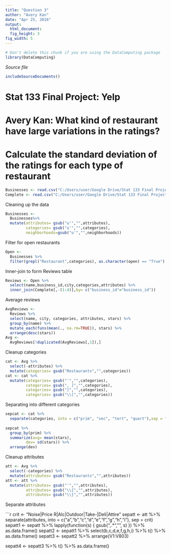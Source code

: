 ```yaml
---
title: "Question 3"
author: "Avery Kan"
date: "Apr 25, 2016"
output: 
  html_document:
  fig_height: 3
fig_width: 5
---
```

  <!-- Don't edit in between this line and the one below -->
```r
# Don't delete this chunk if you are using the DataComputing package
library(DataComputing)
```
*Source file* 
```r
includeSourceDocuments()
```
<!-- Don't edit the material above this line -->



# Stat 133 Final Project: Yelp
# Avery Kan: What kind of restaurant have large variations in the ratings?

# Calculate the standard deviation of the ratings for each type of restaurant
```r
Businesses <- read.csv("C:/Users/user/Google Drive/Stat 133 Final Project/Businesses.csv")
Complete <- read.csv("C:/Users/user/Google Drive/Stat 133 Final Project/Complete.csv", comment.char="#")
```


Cleaning up the data

```r
Businesses <- 
  Businesses%>%
  mutate(attributes= gsub("u'","",attributes),
         categories= gsub("u'","",categories),
         neighborhoods=gsub("u'","",neighborhoods))
```

Filter for open restaurants

```r
Open <- 
  Businesses %>% 
  filter(grepl("Restaurant",categories), as.character(open) == "True")
```


Inner-join to form Reviews table
```r
Reviews <- Open %>%
  select(name,business_id,city,categories,attributes) %>%
  inner_join(Complete[,-(1:4)],by= c("business_id"="business_id"))
```


Average reviews
```r
AvgReviews <- 
  Reviews %>%
  select(name, city, categories, attributes, stars) %>% 
  group_by(name) %>%
  mutate_each(funs(mean(., na.rm=TRUE)), stars) %>% 
  arrange(desc(stars)) 
Avg <- 
  AvgReviews[!duplicated(AvgReviews[,1]),]
```

Cleanup categories

```r
cat <- Avg %>% 
  select(-attributes) %>% 
  mutate(categories= gsub("Restaurants","",categories))
cat <- cat %>% 
  mutate(categories= gsub("'","",categories),
         categories= gsub(", ]","",categories),
         categories= gsub("]","",categories),
         categories= gsub("\\[","",categories))
```

Separating into different categories

```r
sepcat <- cat %>%
  separate(categories, into = c("prim", "sec", "tert", "quart"),sep = ",", extra= "merge")
 
sepcat %>% 
  group_by(prim) %>% 
  summarize(avg= mean(stars),
         dev= sd(stars)) %>% 
  arrange(dev)

```


Cleanup attributes
```r
att <- Avg %>% 
  select(-categories) %>% 
  mutate(attributes= gsub("Restaurants","",attributes))
att <- att %>% 
  mutate(attributes= gsub("'","",attributes),
         attributes= gsub("\\{","",attributes),
         attributes= gsub("\\}","",attributes))
```

Separate attributes

```r
crit <- "Noise|Price R|Alc|Outdoor|Take-|Deli|Attire"
sepatt <- att %>%
  separate(attributes, into = c("a","b","c","d","e","f","g","h","i"), sep = crit)
sepatt1 <- 
  sepatt %>% 
  lapply(function(s) {
    gsub(",.*","", s)
    }) %>%
  as.data.frame()
sepatt2 <- sepatt1 %>% select(b,c,d,e,f,g,h,i) %>% t() %>% as.data.frame()
sepatt3 <- sepatt2 %>% arrange(V1:V803)

sepatt4 <- sepatt3 %>% t() %>% as.data.frame()